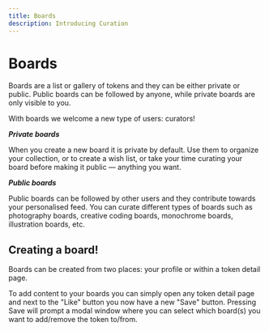 ```yaml
---
title: Boards
description: Introducing Curation
---
```


# Boards

Boards are a list or gallery of tokens and they can be either private or public.
Public boards can be followed by anyone, while private boards are only visible to you.

With boards we welcome a new type of users: curators!

**_Private boards_**

When you create a new board it is private by default. Use them to organize your collection, or to create a wish list, or take your time curating your board before making it public — anything you want.

**_Public boards_**

Public boards can be followed by other users and they contribute towards your personalised feed. You can curate different types of boards such as photography boards, creative coding boards, monochrome boards, illustration boards, etc.

## Creating a board!

Boards can be created from two places: your profile or within a token detail page.

To add content to your boards you can simply open any token detail page and next to the "Like" button you now have a new "Save" button. Pressing Save will prompt a modal window where you can select which board(s) you want to add/remove the token to/from.
